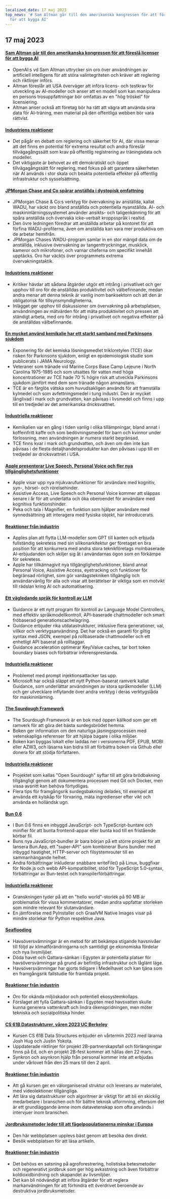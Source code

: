 ```yaml
---
localized_date: 17 maj 2023
top_news: '# Sam Altman går till den amerikanska kongressen för att föreslå licenser
  för att bygga AI'
---
```




<CallToAction />

<Steps>

## 17 maj 2023

#### [Sam Altman går till den amerikanska kongressen för att föreslå licenser för att bygga AI](https://www.reuters.com/technology/openai-chief-goes-before-us-congress-propose-licenses-building-ai-2023-05-16/)

- OpenAI:s vd Sam Altman uttrycker sin oro över användningen av artificiell intelligens för att störa valintegriteten och kräver att reglering och riktlinjer införs.
- Altman föreslår att USA överväger att införa licens- och testkrav för utveckling av AI-modeller och anser att en modell som kan manipulera en persons trosuppfattningar bör omfattas av en "hög tröskel" för licensiering.
- Altman anser också att företag bör ha rätt att vägra att använda sina data för AI-träning, men material på den offentliga webben bör vara rättvist.

#### [Industriens reaktioner](http://news.ycombinator.com/item?id=35960125)

- Det pågår en debatt om reglering och säkerhet för AI, där vissa menar att det finns en potential för extrema resultat och andra föreslår tillvägagångssätt som krav på offentlig registrering av träningsdata och modeller.
- Det viktigaste är behovet av ett demokratiskt och öppet tillvägagångssätt för reglering, med fokus på att garantera säkerheten när AI används i stor skala och beakta potentiella effekter på offentlig infrastruktur och sysselsättning.

#### [JPMorgan Chase and Co spårar anställda i dystopisk omfattning](https://old.reddit.com/r/antiwork/comments/13ijhae/came_back_to_a_post_here_but_it_was_removed_from/)

- JPMorgan Chase & Co:s verktyg för övervakning av anställda, kallat WADU, har väckt oro bland anställda och potentiella nyanställda. AI- och maskininlärningssystemet använder ansikts- och taligenkänning för att spåra anställda och övervaka icke-verbalt kroppsspråk i realtid.
- Den övre ledningen föredrar att anställda arbetar på kontoret för att förfina WADU-profilerna, även om anställda kan vara mer produktiva om de arbetar hemifrån.
- JPMorgan Chases WADU-program samlar in en stor mängd data om de anställda, inklusive övervakning av tangenttryckningar, musklick, kameror och mikrofoner, och varnar cheferna om specifikt innehåll upptäcks. Oro har väckts över programmets extrema övervakningstaktik.

#### [Industriens reaktioner](http://news.ycombinator.com/item?id=35959865)

- Kritiker hävdar att sådana åtgärder utgör ett intrång i privatlivet och ger upphov till oro för de anställdas produktivitet och välbefinnande, medan andra menar att denna teknik är vanlig inom banksektorn och att den är obligatorisk för tillsynsmyndigheterna.
- Inlägget ger upphov till diskussioner om övervakning på arbetsplatsen, användningen av mätvärden för att mäta produktivitet och pressen att ständigt arbeta, med oro för intrång i privatlivet och negativa effekter på de anställdas välbefinnande.

#### [En mycket använd kemikalie har ett starkt samband med Parkinsons sjukdom](https://www.science.org/content/article/widely-used-chemical-strongly-linked-parkinson-s-disease)

- Exponering för det kemiska lösningsmedlet trikloretylen (TCE) ökar risken för Parkinsons sjukdom, enligt en epidemiologisk studie som publicerats i JAMA Neurology.
- Veteraner som tränade vid Marine Corps Base Camp Lejeune i North Carolina 1975-1985 och som utsattes för vatten med höga koncentrationer av TCE hade 70 % högre risk att utveckla Parkinsons sjukdom jämfört med dem som tränade någon annanstans.
- TCE är en färglös vätska som huvudsakligen används för att framställa kylmedel och som avfettningsmedel i tung industri. Den är mycket långlivad i mark och grundvatten, kan påvisas i livsmedel och finns i upp till en tredjedel av det amerikanska dricksvattnet.

#### [Industriella reaktioner](http://news.ycombinator.com/item?id=35960018)

- Kemikalien var en gång i tiden vanlig i olika tillämpningar, bland annat i koffeinfritt kaffe och som bedövningsmedel för barn och kvinnor under förlossning, men användningen är numera starkt begränsad.
- TCE finns kvar i mark och grundvatten, och även om den inte kan påvisas i de flesta detaljhandelsprodukter kan den påvisas i upp till en tredjedel av dricksvattnet i USA.

#### [Apple presenterar Live Speech, Personal Voice och fler nya tillgänglighetsfunktioner](https://www.apple.com/newsroom/2023/05/apple-previews-live-speech-personal-voice-and-more-new-accessibility-features/)

- Apple visar upp nya mjukvarufunktioner för användare med kognitiv, syn-, hörsel- och rörelsehinder.
- Assistive Access, Live Speech och Personal Voice kommer att släppas senare i år för att underlätta och öka oberoendet för användare med kognitiva funktionshinder.
- Peka och tala i Magnifier, en funktion som hjälper användare med synnedsättning att interagera med fysiska objekt, har introducerats.

#### [Reaktioner från industrin](http://news.ycombinator.com/item?id=35960663)

- Apples plan att flytta LLM-modeller som GPT till kanten och erbjuda fullständig sekretess med sin silikonarkitektur ger företaget en bra position för att konkurrera med andra stora teknikföretags molnbaserade AI-erbjudanden och skiljer sig åt i användarnas ögon som en förkämpe för sekretess.
- Apple har tillkännagivit nya tillgänglighetsfunktioner, bland annat Personal Voice, Assistive Access, eyetracking och funktioner för begränsad rörlighet, som gör vardagstekniken tillgänglig och användarvänlig för alla och visar att berättelser är viktiga som en motvikt till rädslan kring AI och automatisering.

#### [Ett vägledande språk för kontroll av LLM](https://github.com/microsoft/guidance)

- Guidance är ett nytt program för kontroll av Language Model Controllers, med effektiv språkmodellkontroll, API-baserade chattmodeller och smart fröbaserad generationscachelagring.
- Guidance erbjuder rika utdatastrukturer, inklusive flera generationer, val, villkor och verktygsanvändning. Det har också en garanti för giltig syntax med JSON, exempel på rollbaserade chattmodeller och ett enhetligt API baserat på rolltaggar.
- Guidance acceleration optimerar Key/Value caches, tar bort token boundary biases och förbättrar inferensprestanda.

#### [Industriella reaktioner](http://news.ycombinator.com/item?id=35963936)

- Problemet med prompt injektionsattacker tas upp.
- Microsoft har också släppt ett nytt Python-baserat ramverk kallat Guidance, som underlättar användningen av stora språkmodeller (LLM) och ger utvecklare inflytande över andra verktyg i deras verktygslåda för maskininlärning.

#### [The Sourdough Framework](https://github.com/hendricius/the-sourdough-framework)

- The Sourdough Framework är en bok med öppen källkod som ger ett ramverk för att göra det bästa surdegsbrödet hemma.
- Boken ger information om den naturliga jäsningsprocessen med vetenskapliga referenser för att hjälpa bagare i olika miljöer.
- Boken kan byggas lokalt eller laddas ner i versionerna PDF, EPUB, MOBI eller AZW3, och läsarna kan bidra till att förbättra boken via Github eller donera för att stödja författaren.

#### [Industriella reaktioner](http://news.ycombinator.com/item?id=35961590)

- Projektet som kallas "Open Sourdough" syftar till att göra brödbakning tillgängligt genom att dokumentera processen med Git och Docker, men vissa avsnitt kan behöva förtydligas.
- Flera tips för framgångsrik surdegsbakning delades, till exempel att använda ett kylskåp för förvaring, mäta ingredienser efter vikt och använda en holländsk ugn.

#### [Bun 0.6](https://bun.sh/blog/bun-v0.6.0)

- I Bun 0.6 finns en inbyggd JavaScript- och TypeScript-buntare och minifier för att bunta frontend-appar eller bunta kod till en fristående körbar fil.
- Buns nya JavaScript-bundler är bara början på ett större projekt för att lansera Bun.App, ett "super-API" som kombinerar Buns bundler med inbyggd hastighet, HTTP-server och filsystemrouter till en sammanhängande helhet.
- Andra förbättringar inkluderar snabbare writeFile() på Linux, buggfixar för Node.js och webb API-kompatibilitet, stöd för TypeScript 5.0-syntax, förbättringar av Bun-testet och transpilerförbättringar.

#### [Industriella reaktioner](http://news.ycombinator.com/item?id=35965483)

- Granskningen tyder på att en "hello world"-storlek på 90 MB är problematisk för vissa kommentatorer, medan andra uppfattar storleken som mindre relevant för slutanvändare.
- En jämförelse med PyInstaller och GraalVM Native Images visar på mindre storlekar för Python respektive Java.

#### [Seaflooding](https://unchartedterritories.tomaspueyo.com/p/seaflooding)

- Havsöversvämningar är en metod för att bekämpa stigande havsnivåer till följd av klimatförändringarna och samtidigt ge ekonomiska fördelar och nya livsmiljöer.
- Döda havet och Qattara-sänkan i Egypten är potentiella platser för havsöversvämningar på grund av befintlig infrastruktur och låglänt läge.
- Havsöversvämningar har gjorts tidigare i Medelhavet och kan tjäna som en framgångsrik fallstudie för framtida projekt.

#### [Reaktioner från industrin](http://news.ycombinator.com/item?id=35957814)

- Oro för okända miljöskador och potentiell ekosystemkollaps.
- Förslaget att fylla Qattara-sänkan i Egypten med havsvatten skulle kunna generera vattenkraft och lindra ökenspridningen, men möter tekniska och socialpolitiska hinder.

#### [CS 61B Datastrukturer, våren 2023 UC Berkeley](https://sp23.datastructur.es/)

- Kursen CS 61B Data Structures erbjuder en vårtermin 2023 med lärarna Josh Hug och Justin Yokota.
- Uppdaterade riktlinjer för projekt 2B-partnerskapsfall och förlängningar finns på Ed, och en projekt 2B-fest kommer att hållas den 22 mars.
- Synkron och asynkron hjälp från personal kommer inte att erbjudas under vårlovet från den 25 mars till den 2 april.

#### [Reaktioner från industrin](http://news.ycombinator.com/item?id=35957811)

- Att gå kursen ger en välorganiserad struktur och leverans av materialet, med videolektioner tillgängliga.
- Att lära sig datastrukturer och algoritmer är viktigt för att bli en skicklig medarbetare i branschen och för bättre teknisk utformning, eftersom det är ett grundläggande ämne inom datavetenskap som ofta används i intervjuer inom branschen.

#### [Jordbruksmetoder leder till att fågelpopulationerna minskar i Europa](https://www.pnas.org/doi/full/10.1073/pnas.2216573120)

- Den här webbplatsen upplevs bäst genom att besöka den direkt.
- Besök webbplatsen för att läsa artikeln.

#### [Reaktioner från industrin](http://news.ycombinator.com/item?id=35958876)

- Det behövs en satsning på agroforestrering, holistiska betesmetoder och regenerativt jordbruk som ger hög avkastning och även förbättrar koldioxidbindning och skapandet av livsmiljöer.
- Det kan bli nödvändigt att införa åtgärder för att reglera markanvändningen för att förhindra ett överdrivet beroende av destruktiva jordbruksmetoder.

</Steps>
